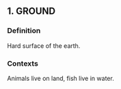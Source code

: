 ## 1. GROUND
### Definition
Hard surface of the earth.

### Contexts
Animals live on land, fish live in water.

